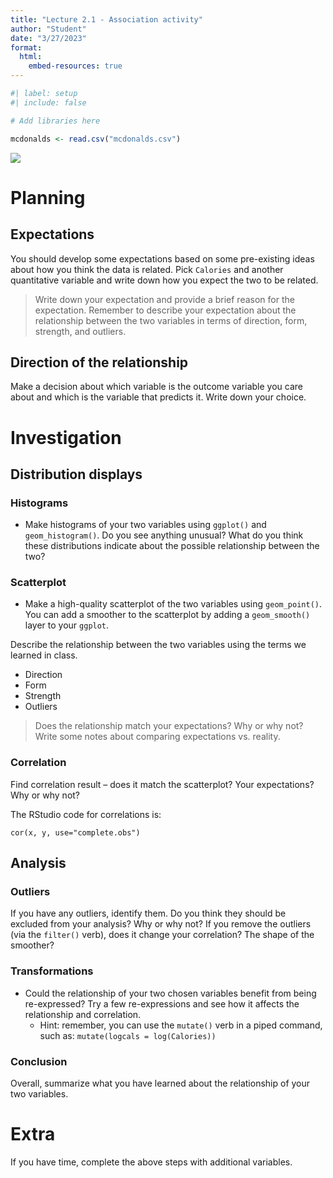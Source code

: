 ```yaml
---
title: "Lecture 2.1 - Association activity"
author: "Student"
date: "3/27/2023"
format: 
  html:
    embed-resources: true
---
```


```r
#| label: setup
#| include: false

# Add libraries here

mcdonalds <- read.csv("mcdonalds.csv")
```

![](mcdonaldsfood.jpg)

# Planning 

## Expectations

You should develop some expectations based on some pre-existing ideas about how you think the data is related. Pick `Calories` and another quantitative variable and write down how you expect the two to be related. 

> Write down your expectation and provide a brief reason for the expectation. Remember to describe your expectation about the relationship between the two variables in terms of direction, form, strength, and outliers.

## Direction of the relationship

Make a decision about which variable is the outcome variable you care about and which is the variable that predicts it. Write down your choice.

# Investigation

## Distribution displays

### Histograms

- Make histograms of your two variables using `ggplot()` and `geom_histogram()`. Do you see anything unusual? What do you think these distributions indicate about the possible relationship between the two?

### Scatterplot

- Make a high-quality scatterplot of the two variables using `geom_point()`. You can add a smoother to the scatterplot by adding a `geom_smooth()` layer to your `ggplot`.

Describe the relationship between the two variables using the terms we learned in class.  

- Direction
- Form
- Strength
- Outliers

> Does the relationship match your expectations? Why or why not? Write some notes about comparing expectations vs. reality.

### Correlation

Find correlation result – does it match the scatterplot? Your expectations? Why or why not?

The RStudio code for correlations is:

```
cor(x, y, use="complete.obs")
```

## Analysis

### Outliers

If you have any outliers, identify them. Do you think they should be excluded from your analysis? Why or why not? If you remove the outliers (via the `filter()` verb), does it change your correlation? The shape of the smoother?

### Transformations

- Could the relationship of your two chosen variables benefit from being re-expressed? Try a few re-expressions and see how it affects the relationship and correlation. 
  + Hint: remember, you can use the `mutate()` verb in a piped command, such as: `mutate(logcals = log(Calories))` 

### Conclusion

Overall, summarize what you have learned about the relationship of your two variables. 

# Extra

If you have time, complete the above steps with additional variables.